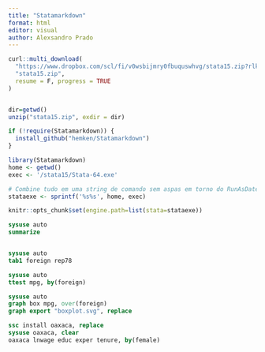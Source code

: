 ```yaml
---
title: "Statamarkdown"
format: html
editor: visual
author: Alexsandro Prado
---
```


```r
curl::multi_download(
  "https://www.dropbox.com/scl/fi/v0wsbijmry0fbuquswhvg/stata15.zip?rlkey=o13mey637zr65sl3dy4q5js6k&dl=1",
  "stata15.zip",
  resume = F, progress = TRUE
)


dir=getwd()
unzip("stata15.zip", exdir = dir)
```

```r

if (!require(Statamarkdown)) {
  install_github("hemken/Statamarkdown")
}

library(Statamarkdown)
home <- getwd()
exec <- '/stata15/Stata-64.exe'

# Combine tudo em uma string de comando sem aspas em torno do RunAsDate
stataexe <- sprintf('%s%s', home, exec)

knitr::opts_chunk$set(engine.path=list(stata=stataexe))


```

```stata


sysuse auto
summarize



```

```stata
sysuse auto
tab1 foreign rep78
```

```stata
sysuse auto
ttest mpg, by(foreign)
```

```stata
sysuse auto
graph box mpg, over(foreign)
graph export "boxplot.svg", replace
```

```stata
ssc install oaxaca, replace
sysuse oaxaca, clear
oaxaca lnwage educ exper tenure, by(female)

```
